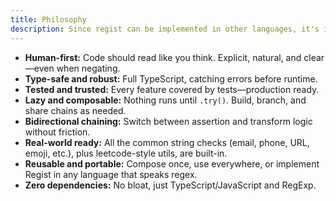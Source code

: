 ```yaml
---
title: Philosophy
description: Since regist can be implemented in other languages, it's important to have a shared philosophy.
---
```


- **Human-first:** Code should read like you think. Explicit, natural, and clear—even when negating.
- **Type-safe and robust:** Full TypeScript, catching errors before runtime.
- **Tested and trusted:** Every feature covered by tests—production ready.
- **Lazy and composable:** Nothing runs until `.try()`. Build, branch, and share chains as needed.
- **Bidirectional chaining:** Switch between assertion and transform logic without friction.
- **Real-world ready:** All the common string checks (email, phone, URL, emoji, etc.), plus leetcode-style utils, are built-in.
- **Reusable and portable:** Compose once, use everywhere, or implement Regist in any language that speaks regex.
- **Zero dependencies:** No bloat, just TypeScript/JavaScript and RegExp.
